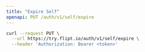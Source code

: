 ```yaml
---
title: "Expire Self"
openapi: PUT /auth/v1/self/expire
---
```


<RequestExample>

```bash
curl --request PUT \
  --url https://try.flipt.io/auth/v1/self/expire \
  --header 'Authorization: Bearer <token>'
```

</RequestExample>
